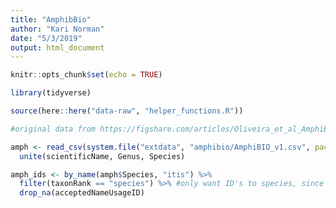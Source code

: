 ```yaml
---
title: "AmphibBio"
author: "Kari Norman"
date: "5/3/2019"
output: html_document
---
```


```r
knitr::opts_chunk$set(echo = TRUE)
```

```r
library(tidyverse)

source(here::here("data-raw", "helper_functions.R"))
```

```r
#original data from https://figshare.com/articles/Oliveira_et_al_AmphiBIO_v1/4644424

amph <- read_csv(system.file("extdata", "amphibio/AmphiBIO_v1.csv", package = "biodivTS")) %>%
  unite(scientificName, Genus, Species)

amph_ids <- by_name(amph$Species, "itis") %>%
  filter(taxonRank == "species") %>% #only want ID's to species, since that's the level of the trait data
  drop_na(acceptedNameUsageID)
```

